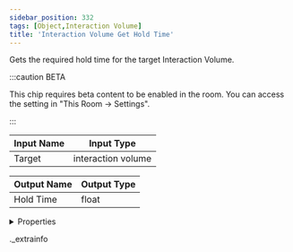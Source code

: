 ```yaml
---
sidebar_position: 332
tags: [Object,Interaction Volume]
title: 'Interaction Volume Get Hold Time'
---
```


Gets the required hold time for the target Interaction Volume.

:::caution BETA

This chip requires beta content to be enabled in the room. You can access the setting in "This Room -> Settings".

:::

<IChip uuid="90e2d8e3-6cdc-4b52-b7e9-529c98e5ee09" />

| Input Name | Input Type |
|-----------|-----------|
| Target | interaction volume |

| Output Name | Output Type |
|-----------|-----------|
| Hold Time | float |


<details>
  <summary>Properties</summary>
  <div>
    <div>
    <table>
      <thead>
        <tr>
          <th>Room availability:</th>
          <th>Available everywhere</th>
        </tr>
        <tr>
          <th>Is beta required?</th>
          <th>Yes</th>
        </tr>
        <tr>
          <th>Is this chip a trolling risk?</th>
          <th>No</th>
        </tr>
        <tr>
          <th>Is this chip a role assignment risk?</th>
          <th>No</th>
        </tr>
        <tr>
          <th>Chip UUID</th>
          <th>90e2d8e3-6cdc-4b52-b7e9-529c98e5ee09</th>
        </tr>
      </thead>
    </table>
    </div>
  </div>
</details>

._extrainfo